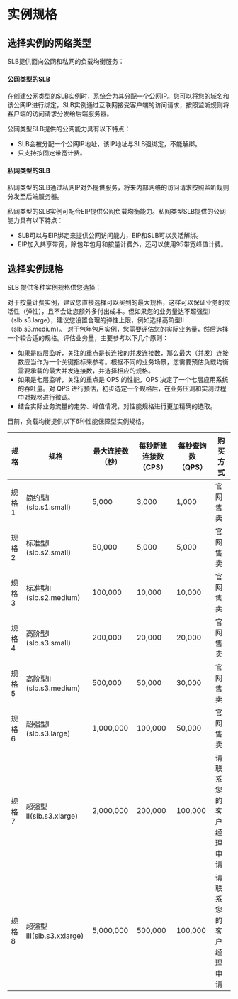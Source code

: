# **实例规格**

## 选择实例的网络类型

SLB提供面向公网和私网的负载均衡服务：

#### **公网类型的SLB**
在创建公网类型的SLB实例时，系统会为其分配一个公网IP。您可以将您的域名和该公网IP进行绑定，SLB实例通过互联网接受客户端的访问请求，按照监听规则将客户端的访问请求分发给后端服务器。

公网类型SLB提供的公网能力具有以下特点：
- SLB会被分配一个公网IP地址，该IP地址与SLB强绑定，不能解绑。
- 只支持按固定带宽计费。

#### **私网类型的SLB**
私网类型的SLB通过私网IP对外提供服务，将来内部网络的访问请求按照监听规则分发至后端服务器。

私网类型的SLB实例可配合EIP提供公网负载均衡能力。私网类型SLB提供的公网能力具有以下特点：
- SLB可以与EIP绑定来提供公网访问能力，EIP和SLB可以灵活解绑。
- EIP加入共享带宽，除包年包月和按量计费外，还可以使用95带宽峰值计费。



## 选择实例规格
SLB 提供多种实例规格供您选择：

对于按量计费实例，建议您直接选择可以买到的最大规格，这样可以保证业务的灵活性（弹性），且不会让您额外多付出成本。但如果您的业务量达不超强型I（slb.s3.large），建议您设置合理的弹性上限，例如选择高阶型II（slb.s3.medium）。
对于包年包月实例，您需要评估您的实际业务量，然后选择一个较合适的规格。评估业务量，主要参考以下几个原则：
- 如果是四层监听，关注的重点是长连接的并发连接数，那么最大（并发）连接数应当作为一个关键指标来参考。根据不同的业务场景，您需要预估负载均衡需要承载的最大并发连接数，并选择相应的规格。
- 如果是七层监听，关注的重点是 QPS 的性能，QPS 决定了一个七层应用系统的吞吐量。对 QPS 进行预估，初步选定一个规格后，在业务压测和实测过程中对规格进行微调。
- 结合实际业务流量的走势、峰值情况，对性能规格进行更加精确的选取。


目前，负载均衡提供以下6种性能保障型实例规格。


| 规格 | 规格 | 最大连接数（秒） | 每秒新建连接数（CPS） | 每秒查询数（QPS） | 购买方式 |
|-|-|-|-|-|-|
| 规格 1 | 简约型I (slb.s1.small) | 5,000 | 3,000 | 1,000 | 官网售卖 |
| 规格 2 | 标准型I (slb.s2.small) | 50,000 | 5,000 | 5,000 | 官网售卖 |
| 规格 3 | 标准型II (slb.s2.medium) | 100,000 | 10,000 | 10,000 | 官网售卖 |
| 规格 4 | 高阶型I (slb.s3.small) | 200,000 | 20,000 | 20,000 | 官网售卖 |
| 规格 5 | 高阶型II (slb.s3.medium) | 500,000 | 50,000 | 30,000 | 官网售卖 |
| 规格 6 | 超强型I (slb.s3.large) | 1,000,000 | 100,000 | 50,000 | 官网售卖 |
| 规格 7 | 超强型II(slb.s3.xlarge) | 2,000,000 | 200,000 | 100,000 | 请联系您的客户经理申请 |
| 规格 8 | 超强型III(slb.s3.xxlarge) | 5,000,000 | 500,000 | 100,000 | 请联系您的客户经理申请 |


